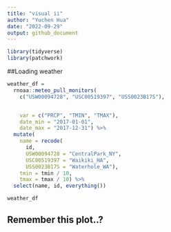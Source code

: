 ```yaml
---
title: "visual ii"
author: "Yuchen Hua"
date: "2022-09-29"
output: github_document
---
```


```r
library(tidyverse)
library(patchwork)
```

##Loading weather
```r
weather_df = 
  rnoaa::meteo_pull_monitors(
    c("USW00094728", "USC00519397", "USS0023B17S"),


    var = c("PRCP", "TMIN", "TMAX"), 
    date_min = "2017-01-01",
    date_max = "2017-12-31") %>%
  mutate(
    name = recode(
      id, 
      USW00094728 = "CentralPark_NY", 
      USC00519397 = "Waikiki_HA",
      USS0023B17S = "Waterhole_WA"),
    tmin = tmin / 10,
    tmax = tmax / 10) %>%
  select(name, id, everything())

weather_df
```

## Remember this plot..?

